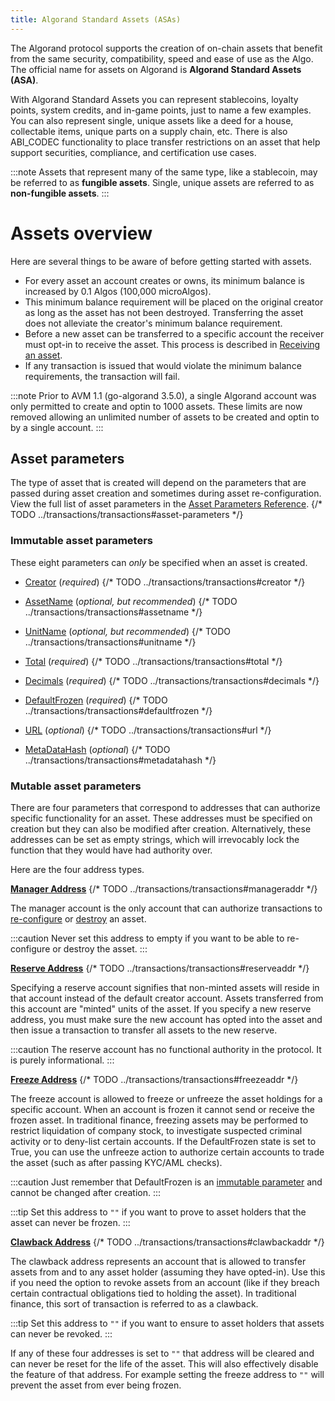 ```yaml
---
title: Algorand Standard Assets (ASAs)
---
```



The Algorand protocol supports the creation of on-chain assets that benefit from the same security, compatibility, speed and ease of use as the Algo. The official name for assets on Algorand is **Algorand Standard Assets (ASA)**.

With Algorand Standard Assets you can represent stablecoins, loyalty points, system credits, and in-game points, just to name a few examples. You can also represent single, unique assets like a deed for a house, collectable items, unique parts on a supply chain, etc. There is also ABI_CODEC functionality to place transfer restrictions on an asset that help support securities, compliance, and certification use cases.

:::note
Assets that represent many of the same type, like a stablecoin, may be referred to as **fungible assets**. Single, unique assets are referred to as **non-fungible assets**.
:::

# Assets overview

Here are several things to be aware of before getting started with assets.

- For every asset an account creates or owns, its minimum balance is increased by 0.1 Algos (100,000 microAlgos).
- This minimum balance requirement will be placed on the original creator as long as the asset has not been destroyed. Transferring the asset does not alleviate the creator's minimum balance requirement.
- Before a new asset can be transferred to a specific account the receiver must opt-in to receive the asset. This process is described in [Receiving an asset](/concepts/assets/opt-in-out#receiving-an-asset).
- If any transaction is issued that would violate the minimum balance requirements, the transaction will fail.

:::note
Prior to AVM 1.1 (go-algorand 3.5.0), a single Algorand account was only permitted to create and optin to 1000 assets. These limits are now removed allowing an unlimited number of assets to be created and optin to by a single account.
:::

## Asset parameters

The type of asset that is created will depend on the parameters that are passed during asset creation and sometimes during asset re-configuration. View the full list of asset parameters in the [Asset Parameters Reference](FUTURELINK).
{/* TODO ../transactions/transactions#asset-parameters */}

### Immutable asset parameters

These eight parameters can _only_ be specified when an asset is created.

- [Creator](FUTURELINK) (_required_)
  {/* TODO ../transactions/transactions#creator */}
- [AssetName](FUTURELINK) (_optional, but recommended_)
  {/* TODO ../transactions/transactions#assetname */}
- [UnitName](FUTURELINK) (_optional, but recommended_)
  {/* TODO ../transactions/transactions#unitname */}
- [Total](FUTURELINK) (_required_)
  {/* TODO ../transactions/transactions#total */}
- [Decimals](FUTURELINK) (_required_)
  {/* TODO ../transactions/transactions#decimals */}

- [DefaultFrozen](FUTURELINK) (_required_)
  {/* TODO ../transactions/transactions#defaultfrozen */}
- [URL](FUTURELINK) (_optional_)
  {/* TODO ../transactions/transactions#url */}
- [MetaDataHash](FUTURELINK) (_optional_)
  {/* TODO ../transactions/transactions#metadatahash */}

### Mutable asset parameters

There are four parameters that correspond to addresses that can authorize specific functionality for an asset. These addresses must be specified on creation but they can also be modified after creation. Alternatively, these addresses can be set as empty strings, which will irrevocably lock the function that they would have had authority over.

Here are the four address types.

[**Manager Address**](FUTURELINK)
{/* TODO ../transactions/transactions#manageraddr */}

The manager account is the only account that can authorize transactions to [re-configure](/concepts/assets/update) or [destroy](/concepts/assets/delete) an asset.

:::caution
Never set this address to empty if you want to be able to re-configure or destroy the asset.
:::

[**Reserve Address**](FUTURELINK)
{/* TODO ../transactions/transactions#reserveaddr */}

Specifying a reserve account signifies that non-minted assets will reside in that account instead of the default creator account. Assets transferred from this account are "minted" units of the asset. If you specify a new reserve address, you must make sure the new account has opted into the asset and then issue a transaction to transfer all assets to the new reserve.

:::caution
The reserve account has no functional authority in the protocol. It is purely informational.
:::

[**Freeze Address**](FUTURELINK)
{/* TODO ../transactions/transactions#freezeaddr */}

The freeze account is allowed to freeze or unfreeze the asset holdings for a specific account. When an account is frozen it cannot send or receive the frozen asset. In traditional finance, freezing assets may be performed to restrict liquidation of company stock, to investigate suspected criminal activity or to deny-list certain accounts. If the DefaultFrozen state is set to True, you can use the unfreeze action to authorize certain accounts to trade the asset (such as after passing KYC/AML checks).

:::caution
Just remember that DefaultFrozen is an [immutable parameter](#immutable-asset-parameters) and cannot be changed after creation.
:::

:::tip
Set this address to `""` if you want to prove to asset holders that the asset can never be frozen.
:::

[**Clawback Address**](FUTURELINK)
{/* TODO ../transactions/transactions#clawbackaddr */}

The clawback address represents an account that is allowed to transfer assets from and to any asset holder (assuming they have opted-in). Use this if you need the option to revoke assets from an account (like if they breach certain contractual obligations tied to holding the asset). In traditional finance, this sort of transaction is referred to as a clawback.

:::tip
Set this address to `""` if you want to ensure to asset holders that assets can never be revoked.
:::

If any of these four addresses is set to `""` that address will be cleared and can never be reset for the life of the asset. This will also effectively disable the feature of that address. For example setting the freeze address to `""` will prevent the asset from ever being frozen.